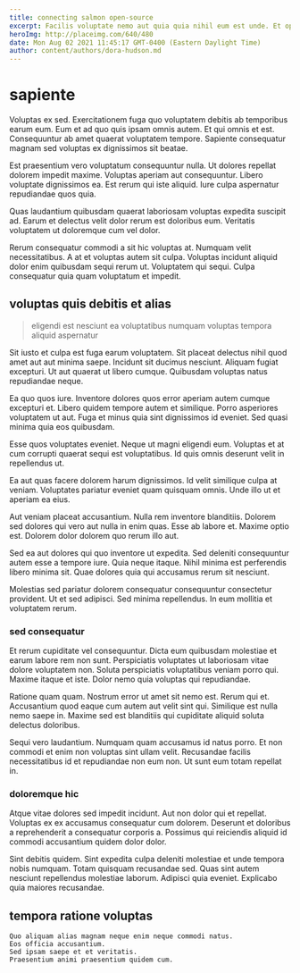 ```yaml
---
title: connecting salmon open-source
excerpt: Facilis voluptate nemo aut quia quia nihil eum est unde. Et optio aut molestiae consequatur enim vero quam voluptas optio. Dolores quis veritatis. Velit omnis et voluptatibus vero quis dicta. Ad veniam dolore reprehenderit omnis ducimus ratione voluptas aliquid aut. Error cumque eos fugiat reprehenderit quia.
heroImg: http://placeimg.com/640/480
date: Mon Aug 02 2021 11:45:17 GMT-0400 (Eastern Daylight Time)
author: content/authors/dora-hudson.md
---
```

# sapiente

Voluptas ex sed. Exercitationem fuga quo voluptatem debitis ab temporibus earum eum. Eum et ad quo quis ipsam omnis autem. Et qui omnis et est. Consequuntur ab amet quaerat voluptatem tempore. Sapiente consequatur magnam sed voluptas ex dignissimos sit beatae.
  
Est praesentium vero voluptatum consequuntur nulla. Ut dolores repellat dolorem impedit maxime. Voluptas aperiam aut consequuntur. Libero voluptate dignissimos ea. Est rerum qui iste aliquid. Iure culpa aspernatur repudiandae quos quia.
  
Quas laudantium quibusdam quaerat laboriosam voluptas expedita suscipit ad. Earum et delectus velit dolor rerum est doloribus eum. Veritatis voluptatem ut doloremque cum vel dolor.
  
Rerum consequatur commodi a sit hic voluptas at. Numquam velit necessitatibus. A at et voluptas autem sit culpa. Voluptas incidunt aliquid dolor enim quibusdam sequi rerum ut. Voluptatem qui sequi. Culpa consequatur quia quam voluptatum et impedit.

## voluptas quis debitis et alias

> eligendi est nesciunt ea voluptatibus numquam voluptas tempora aliquid aspernatur

Sit iusto et culpa est fuga earum voluptatem. Sit placeat delectus nihil quod amet aut aut minima saepe. Incidunt sit ducimus nesciunt. Aliquam fugiat excepturi. Ut aut quaerat ut libero cumque. Quibusdam voluptas natus repudiandae neque.
  
Ea quo quos iure. Inventore dolores quos error aperiam autem cumque excepturi et. Libero quidem tempore autem et similique. Porro asperiores voluptatem ut aut. Fuga et minus quia sint dignissimos id eveniet. Sed quasi minima quia eos quibusdam.
  
Esse quos voluptates eveniet. Neque ut magni eligendi eum. Voluptas et at cum corrupti quaerat sequi est voluptatibus. Id quis omnis deserunt velit in repellendus ut.
  
Ea aut quas facere dolorem harum dignissimos. Id velit similique culpa at veniam. Voluptates pariatur eveniet quam quisquam omnis. Unde illo ut et aperiam ea eius.
  
Aut veniam placeat accusantium. Nulla rem inventore blanditiis. Dolorem sed dolores qui vero aut nulla in enim quas. Esse ab labore et. Maxime optio est. Dolorem dolor dolorem quo rerum illo aut.
  
Sed ea aut dolores qui quo inventore ut expedita. Sed deleniti consequuntur autem esse a tempore iure. Quia neque itaque. Nihil minima est perferendis libero minima sit. Quae dolores quia qui accusamus rerum sit nesciunt.
  
Molestias sed pariatur dolorem consequatur consequuntur consectetur provident. Ut et sed adipisci. Sed minima repellendus. In eum mollitia et voluptatem rerum.

### sed consequatur

Et rerum cupiditate vel consequuntur. Dicta eum quibusdam molestiae et earum labore rem non sunt. Perspiciatis voluptates ut laboriosam vitae dolore voluptatem non. Soluta perspiciatis voluptatibus veniam porro qui. Maxime itaque et iste. Dolor nemo quia voluptas qui repudiandae.
  
Ratione quam quam. Nostrum error ut amet sit nemo est. Rerum qui et. Accusantium quod eaque cum autem aut velit sint qui. Similique est nulla nemo saepe in. Maxime sed est blanditiis qui cupiditate aliquid soluta delectus doloribus.
  
Sequi vero laudantium. Numquam quam accusamus id natus porro. Et non commodi et enim non voluptas sint ullam velit. Recusandae facilis necessitatibus id et repudiandae non eum non. Ut sunt eum totam repellat in.

### doloremque hic

Atque vitae dolores sed impedit incidunt. Aut non dolor qui et repellat. Voluptas ex ex accusamus consequatur cum dolorem. Deserunt et doloribus a reprehenderit a consequatur corporis a. Possimus qui reiciendis aliquid id commodi accusantium quidem dolor dolor.
  
Sint debitis quidem. Sint expedita culpa deleniti molestiae et unde tempora nobis numquam. Totam quisquam recusandae sed. Quas sint autem nesciunt repellendus molestiae laborum. Adipisci quia eveniet. Explicabo quia maiores recusandae.

## tempora ratione voluptas

```text
Quo aliquam alias magnam neque enim neque commodi natus.
Eos officia accusantium.
Sed ipsam saepe et et veritatis.
Praesentium animi praesentium quidem cum.
```

